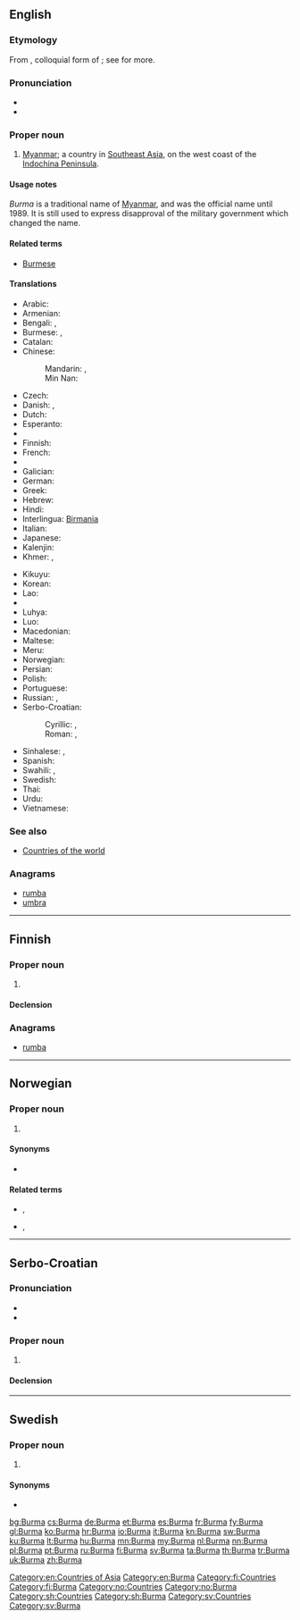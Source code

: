 {{also|burma|Búrma}}
==English==
{{wikipedia}}

===Etymology===
From {{etyl|my|en}} {{term|ဗမာ|tr=băma|lang=my}}, colloquial form of {{term|မြန်မာ|tr=myanma|lang=my}}; see {{term|Myanmar|lang=en}} for more.

===Pronunciation===
* {{audio|En-us-Burma.ogg|Audio (US)}}
* {{rhymes|ɜː(r)mə}}

===Proper noun===
{{en-proper noun}}

# [[Myanmar]]; a country in [[Southeast Asia]], on the west coast of the [[w:Indochina Peninsula|Indochina Peninsula]].

====Usage notes====
''Burma'' is a traditional name of [[Myanmar]], and was the official name until 1989.  It is still used to express disapproval of the military government which changed the name.

====Related terms====
* [[Burmese]]

====Translations====
{{trans-see|Myanmar}}

{{trans-top|Southeast Asian country (former name)}}
* Arabic: {{t-|ar|بورما|f|tr=būrma}}
* Armenian: {{t-|hy|Բիրմա|tr=Birma}}
* Bengali: {{t-|bn|বার্মা|tr=barma|sc=Beng}}, {{t-|bn|ব্রহ্মদেশ|tr=brôhmôdesh|sc=Beng}}
* Burmese: {{t+|my|ဗမာ|tr=băma|sc=Mymr}}, {{t+|my|မြန်မာ|tr=myanma|sc=Mymr}}
* Catalan: {{t+|ca|Birmània|f}}
* Chinese:
*: Mandarin: {{t-|cmn|緬甸|sc=Hani}},  {{t-|cmn|缅甸|tr=Miǎndiàn|sc=Hani}}
*: Min Nan: {{t-|nan|緬甸|tr=Bián-tián|sc=Hans}}
* Czech: {{t+|cs|Barma|f}}
* Danish: {{t-|da|Burma}}, {{t-|da|Myanmar}}
* Dutch: {{t+|nl|Birma}}
* Esperanto: {{t-|eo|Birmo}}
* {{trreq|et}}
* Finnish: {{t+|fi|Burma}}
* French: {{t+|fr|Birmanie}}
* {{trreq|ka}}
* Galician: {{t+|gl|Birmania}}
* German: {{t+|de|Birma}}
* Greek: {{t-|el|Βιρμανία|f|tr=Virmanía|sc=Grek}}
* Hebrew: {{t-|he|בורמה|f|tr=burma}}
* Hindi: {{t-|hi|बरमा|tr=barmā|sc=Deva}}
* Interlingua: [[Birmania]]
* Italian: {{t+|it|Birmania}}
* Japanese: {{t-|ja|ビルマ|tr=Biruma}}
* Kalenjin: {{tø|kln|Bama}}
* Khmer: {{t-|km|ប្រទេសភូមា|tr=bprədtēh pūmīə|sc=Khmr}}, {{t+|km|ភូមា|sc=Khmr}}
{{trans-mid}}
* Kikuyu: {{tø|ki|Bama}}
* Korean: {{t+|ko|미얀마|tr=Miyanma|sc=Hang}}
* Lao: {{t-|lo|ພະມ້າ|tr=pha'-maa|sc=Laoo}}
* {{trreq|lv}}
* Luhya: {{tø|luy|Bama}}
* Luo: {{tø|luo|Bama}}
* Macedonian: {{t+|mk|Бурма|f|tr=Búrma}}
* Maltese: {{t-|mt|Burma}}
* Meru: {{tø|mer|Bama}}
* Norwegian: {{t-|no|Burma}}
* Persian: {{t+|fa|برمه|tr=Berme|sc=fa-Arab}}
* Polish: {{t+|pl|Birma|f}}
* Portuguese: {{t+|pt|Birmânia|f}}
* Russian: {{t+|ru|Бирма|f|tr=Bírma}},  {{t-|ru|Мьянма|f|tr=M'jánma}}
* Serbo-Croatian:
*: Cyrillic: {{t-|sh|Мијанмар|m|sc=Cyrl}}, {{t-|sh|Бурма|f|sc=Cyrl}}
*: Roman: {{t-|sh|Mijanmar|m}}, {{t-|sh|Burma|f}}
* Sinhalese: {{t-|si|බුරුමය|tr=burumaya|sc=Sinh}}, {{t-|si|මියන්‍මාරය|tr=miyanmāraya|sc=Sinh}}
* Spanish: {{t+|es|Birmania|f}}
* Swahili: {{t+|sw|Bama}},  {{t-|sw|Myama}}
* Swedish: {{t+|sv|Burma}}
* Thai: {{t+|th|พม่า|tr=pámâa}}
* Urdu: {{t-|ur|برما|m|tr=barmā|sc=ur-Arab}}
* Vietnamese: {{t-|vi|Myanma}}
{{trans-bottom}}

===See also===
* [[Appendix:Countries of the world|Countries of the world]]

===Anagrams===
* [[rumba#English|rumba]]
* [[umbra#English|umbra]]

[[Category:en:Countries of Asia]]
[[Category:en:Burma]]
----

==Finnish==
{{wikipedia|lang=fi}}

===Proper noun===
{{fi-proper noun}}

# {{l/en|Burma}}

====Declension====
{{fi-decl-koira|Burm|nopl=1}}

===Anagrams===
* [[rumba#Finnish|rumba]]

[[Category:fi:Countries]]
[[Category:fi:Burma]]

----

==Norwegian==

===Proper noun===
{{no-proper noun}}

# {{l/en|Burma}}

====Synonyms====
* {{l/no|Myanmar}} {{qualifier|official, but rarely used}}

====Related terms====
* {{l/no|burmeser}}, {{l/no|myanmarer}}
* {{l/no|burmesisk}}, {{l/no|myanmarsk}}

[[Category:no:Countries]]
[[Category:no:Burma]]

----

==Serbo-Croatian==

===Pronunciation===
* {{IPA|/bûːrma/|lang=sh}}
* {{hyphenation|Bur|ma}}

===Proper noun===
{{sh-proper noun|g=f|head=Bȗrma|r|Бурма|Бу̑рма}}

# {{l/en|Burma}}

====Declension====
{{sh-decl-noun-unc
|Burma
|Burme
|Burmi
|Burmu
|Burmo
|Burmi
|Burmom
}}

[[Category:sh:Countries]]
[[Category:sh:Burma]]

----

==Swedish==
{{wikipedia|lang=sv}}

===Proper noun===
{{head|sv|proper noun|g=n}}

# {{l/en|Burma}}

====Synonyms====
* {{l/sv|Myanmar}}

[[Category:sv:Countries]]
[[Category:sv:Burma]]

[[bg:Burma]]
[[cs:Burma]]
[[de:Burma]]
[[et:Burma]]
[[es:Burma]]
[[fr:Burma]]
[[fy:Burma]]
[[gl:Burma]]
[[ko:Burma]]
[[hr:Burma]]
[[io:Burma]]
[[it:Burma]]
[[kn:Burma]]
[[sw:Burma]]
[[ku:Burma]]
[[lt:Burma]]
[[hu:Burma]]
[[mn:Burma]]
[[my:Burma]]
[[nl:Burma]]
[[nn:Burma]]
[[pl:Burma]]
[[pt:Burma]]
[[ru:Burma]]
[[fi:Burma]]
[[sv:Burma]]
[[ta:Burma]]
[[th:Burma]]
[[tr:Burma]]
[[uk:Burma]]
[[zh:Burma]]